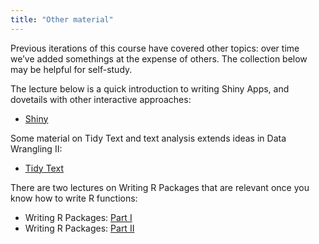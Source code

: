 ```yaml
---
title: "Other material"
---
```


Previous iterations of this course have covered other topics: over time we've added somethings at the expense of others. The collection below may be helpful for self-study.

The lecture below is a quick introduction to writing Shiny Apps, and dovetails with other interactive approaches:

* [Shiny](shiny.html)


Some material on Tidy Text and text analysis extends ideas in Data Wrangling II:

* [Tidy Text](tidy_text.html)

There are two lectures on Writing R Packages that are relevant once you know how to write R functions:

* Writing R Packages: [Part I](writing_r_packages_i.html)
* Writing R Packages: [Part II](writing_r_packages_ii.html)
